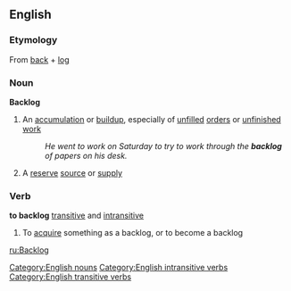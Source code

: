 ==English==
===Etymology===
From [[back]] + [[log]]

===Noun===
'''Backlog'''
# An [[accumulation]] or [[buildup]], especially of [[unfilled]] [[order]]s or [[unfinished]] [[work]]
#:''He went to work on Saturday to try to work through the '''backlog''' of papers on his desk.''
# A [[reserve]] [[source]] or [[supply]]
===Verb===
'''to backlog''' [[transitive]] and [[intransitive]]
# To [[acquire]] something as a backlog, or to become a backlog
[[Category:English nouns]]
[[Category:English intransitive verbs]]
[[Category:English transitive verbs]]

[[ru:Backlog]]